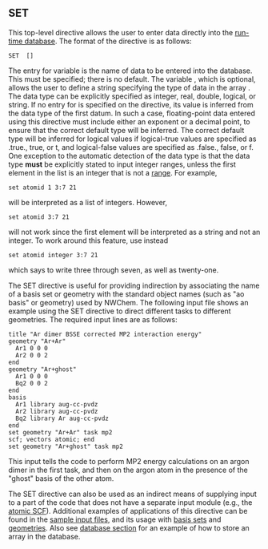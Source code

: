 ==SET==

This top-level directive allows the user to enter data directly into the [[Nwarch#Database Structure|run-time database]]. The format of the directive is as follows:

 SET <string name> [<string type default automatic>] <type data>

The entry for variable <name> is the name of data to be entered into the database. This must be specified; there is no default. The variable <type>, which is optional, allows the user to define a string specifying the type of data in the array <name>. The data type can be explicitly specified as integer, real, double, logical, or string. If no entry for <type> is specified on the directive, its value is inferred from the data type of the first datum. In such a case, floating-point data entered using this directive must include either an exponent or a decimal point, to ensure that the correct default type will be inferred. The correct default type will be inferred for logical values if logical-true values are specified as .true., true, or t, and logical-false values are specified as .false., false, or f. One exception to the automatic detection of the data type is that the data type '''must''' be explicitly stated to input integer ranges, unless the first element in the list is an integer that is not a [[Release66:Getting_Started#Input Format and Syntax for Directives|range]]. For example,

 set atomid 1 3:7 21

will be interpreted as a list of integers. However,  

 set atomid 3:7 21 

will not work since the first element will be interpreted as a string and not an integer. To work around this feature, use instead

 set atomid integer 3:7 21

which says to write three through seven, as well as twenty-one.

The SET directive is useful for providing indirection by associating the name of a basis set or geometry with the standard object names (such as "ao basis" or geometry) used by NWChem. The following input file shows an example using the SET directive to direct different tasks to different geometries. The required input lines are as follows:

 title "Ar dimer BSSE corrected MP2 interaction energy" 
 geometry "Ar+Ar" 
   Ar1 0 0 0 
   Ar2 0 0 2 
 end
 geometry "Ar+ghost" 
   Ar1 0 0 0 
   Bq2 0 0 2 
 end
 basis 
   Ar1 library aug-cc-pvdz 
   Ar2 library aug-cc-pvdz 
   Bq2 library Ar aug-cc-pvdz 
 end
 set geometry "Ar+Ar" task mp2 
 scf; vectors atomic; end
 set geometry "Ar+ghost" task mp2 

This input tells the code to perform MP2 energy calculations on an argon dimer in the first task, and then on the argon atom in the presence of the "ghost" basis of the other atom.

The SET directive can also be used as an indirect means of supplying input to a part of the code that does not have a separate
input module (e.g., the [[Release66:Hartree-Fock Theory for Molecules#Atomic guess orbitals with charged atoms|atomic SCF]]). Additional examples of applications of this directive can be found in
the [[Getting_Started#Water Molecule Sample Input File|sample input files]], and its usage with [[Basis|basis sets]] and [[Release66:Geometry|geometries]]. Also see [[Nwarch#Database Structure|database section]] for an example of how to store an array in the database.
